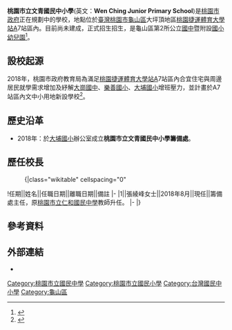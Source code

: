 {{台灣規劃中建設}}
{{Infobox School
|name           = 桃園市立文青國民中小學
|other_name     = Wen Ching Junior Primary School
|image          = 
|motto          =
|established    = 
|type           = 市立[[國民中學|國民中學]]暨[[國民小學|國民小學]]
|affiliation    =
|district       =
|grades         = 
|president      =
|principal      =  張綾峰（籌備處主任）
|head of school =
|dean           =
|faculty        =
|staff          =
|enrollment     =
|colors         =
|mascot         =
|magazine       =
|location       = {{flagicon|TWN}} [[桃園市|桃園市]][[龜山區|龜山區]]文桃路
|website        = 
}}
'''桃園市立文青國民中小學'''(英文：'''Wen Ching Junior Primary School''')是[[桃園市政府|桃園市政府]]正在規劃中的學校，地點位於[[臺灣|臺灣]][[桃園市|桃園市]][[龜山區|龜山區]]大坪頂地區[[桃園捷運|桃園捷運]][[體育大學站|體育大學站]]A7站區內。目前尚未建成，正式招生招生，是龜山區第2所公立[[臺灣國中教育|國中]]暨附設[[國小|國小]][[幼兒園|幼兒園]]<ref>{{Cite web |url=http://news.ltn.com.tw/news/life/breakingnews/2562896 |title=桃園市增文青國民中小學 2021年8月招生 |accessdate=2018-09-27 |archive-date=2018-09-27 |archive-url=https://web.archive.org/web/20180927050345/http://news.ltn.com.tw/news/life/breakingnews/2562896 |dead-url=no }}</ref>。

==設校起源==
2018年，桃園市政府教育局為滿足[[桃園捷運|桃園捷運]][[體育大學站|體育大學站]]A7站區內合宜住宅與周邊居民就學需求增加及紓解[[桃園市立大崗國民中學|大崗國中]]、[[桃園市龜山區樂善國民小學|樂善國小]]、[[桃園市龜山區大埔國民小學|大埔國小]]增班壓力，並計畫於A7站區內文中小用地新設學校<ref>{{Cite web|url=https://www.tycg.gov.tw/ch/home.jsp?id=9&parentpath=0,1&mcustomize=news_view.jsp&dataserno=201805300006&aplistdn=ou=news,ou=chinese,ou=ap_root,o=tycg,c=tw&toolsflag=Y|title=視察桃園市立文青國民中小學預定地 鄭市長：預計109學年度開始招生，打造A7合宜住宅成為高品質生活圈|accessdate=2018-05-30|date=2018-05-30|last=桃園市政府|work=www.tycg.gov.tw|archive-date=2018-06-18|archive-url=https://web.archive.org/web/20180618175433/https://www.tycg.gov.tw/ch/home.jsp?id=9&parentpath=0,1&mcustomize=news_view.jsp&dataserno=201805300006&aplistdn=ou=news,ou=chinese,ou=ap_root,o=tycg,c=tw&toolsflag=Y|dead-url=no}}</ref>。

==歷史沿革==
*2018年：於[[桃園市龜山區大埔國民小學|大埔國小]]辦公室成立'''桃園市立文青國民中小學籌備處'''。

==歷任校長==
:{|class="wikitable" cellspacing="0"
!任期||姓名||任職日期||離職日期||備註
|-
|1||張綾峰女士||2018年8月||現任||籌備處主任，原[[桃園市立仁和國民中學|桃園市立仁和國民中學]]教師升任。
|-
|}

==參考資料==
{{reflist}}

== 外部連結 ==
*

{{桃園市國民中學}}
[[Category:桃園市立國民中學|Category:桃園市立國民中學]]
[[Category:桃園市立國民小學|Category:桃園市立國民小學]]
[[Category:台灣國民中小學|Category:台灣國民中小學]]
[[Category:龜山區|Category:龜山區]]